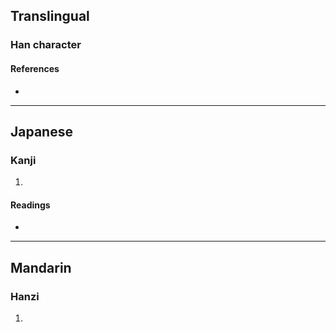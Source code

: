{{character info/new}}
==Translingual==

===Han character===
{{Han char|rn=19|rad=力|as=12|sn=14|four=|canj=HBKS,XHBKS|ids=⿰喬力}}

====References====
* {{Han ref|kx=0149.190|dkj=02442|hdz=10380.120|uh=52EA|ud=21226}}

----

==Japanese==

===Kanji===
{{ja-kanji|grade=|rs=力12}}

# {{rfdef|ja|sort=力12}}

====Readings====
* {{ja-readings|on=[[きゃく]] (kyaku), [[がく]] (gaku)|kun=[[すすむ]] (susumu)}}

----

==Mandarin==

===Hanzi===
{{cmn-hanzi|pin=[[jué]] ([[jue2]])|wg=chüeh<sup>2</sup>}}

# {{rfdef|cmn|sort=力12}}